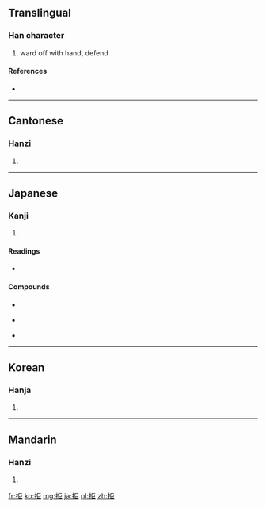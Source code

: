 ==Translingual==

===Han character===
{{Han char|rn=64|rad=手|as=05|sn=8|four=5101<sub>7</sub>|canj=手尸尸 (QSS)}}

# ward off with hand, defend

====References====
* {{Han ref|kx=0425.120|dkj=11957|dj=0774.010|hdz=31835.010|uh=62D2|ud=25298|bh=A9DA|bd=43482}}

----

==Cantonese==

===Hanzi===
{{yue-hanzi|jyut=|y=keui5}}

# {{defn|lang=yue|sort=手05}}

----

==Japanese==

===Kanji===
{{ja-kanji|grade=c|rs=手05}}

# {{defn|lang=ja|sort=手05}}

====Readings====
* {{ja-readings|on=[[きょ]] (kyo), [[く]] (ku)|kun=[[こばむ]] (kobamu), [[ふせぐ]] (fusegu)}}

====Compounds====
{{top3}}
*{{l|ja|sc=Jpan|拒否|tr=きょひ, kyohi}}
{{mid3}}
*{{l|ja|sc=Jpan|拒否権|tr=きょひけん, kyohiken}}
{{mid3}}
*{{l|ja|sc=Jpan|拒絶|tr=きょぜつ, kyozetsu}}
{{bottom}}
----

==Korean==

===Hanja===
{{ko-hanja|hangeul=[[거]], [[구]]|eumhun=|rv=geo, gu|mr=kŏ, ku|y=ke, kwu}}

# {{defn|lang=ko|sort=手05}}

----

==Mandarin==

===Hanzi===
{{cmn-hanzi|pin=[[jù]] ([[ju4]])|wg=chü<sup>4</sup>}}

# {{defn|lang=cmn|sort=手05}}

[[fr:拒]]
[[ko:拒]]
[[mg:拒]]
[[ja:拒]]
[[pl:拒]]
[[zh:拒]]